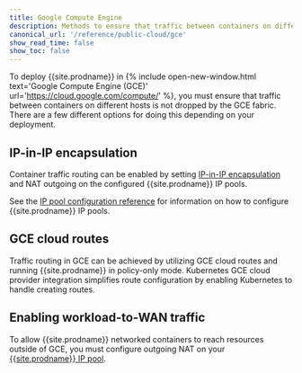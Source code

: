 ```yaml
---
title: Google Compute Engine
description: Methods to ensure that traffic between containers on different hosts is not dropped by GCE fabric. 
canonical_url: '/reference/public-cloud/gce'
show_read_time: false
show_toc: false
---
```


To deploy {{site.prodname}} in {% include open-new-window.html text='Google Compute Engine (GCE)' url='https://cloud.google.com/compute/' %}, you must ensure that traffic between containers on different hosts is not dropped by the GCE fabric.
There are a few different options for doing this depending on your
deployment.

## IP-in-IP encapsulation

Container traffic routing can be enabled by setting [IP-in-IP encapsulation]({{site.baseurl}}/networking/vxlan-ipip) and NAT outgoing on the configured {{site.prodname}} IP pools.

See the [IP pool configuration reference]({{site.baseurl}}/reference/resources/ippool) for information on how to configure {{site.prodname}} IP pools.

## GCE cloud routes

Traffic routing in GCE can be achieved by utilizing GCE cloud routes and running {{site.prodname}} in policy-only mode.
Kubernetes GCE cloud provider integration simplifies route configuration by enabling Kubernetes to handle creating routes.

## Enabling workload-to-WAN traffic

To allow {{site.prodname}} networked containers to reach resources outside of GCE, you must configure outgoing NAT on your [{{site.prodname}} IP pool]({{site.baseurl}}/reference/resources/ippool).